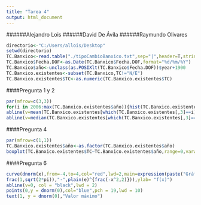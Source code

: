 ```yaml
---
title: "Tarea 4"
output: html_document
---
```


######Alejandro Lois
######David De Ávila
######Raymundo Olivares

```r
directorio<-"C:/Users/allois/Desktop"
setwd(directorio)
TC.Banxico<-read.table("./tipoCambioBanxico.txt",sep="|",header=T,stringsAsFactors=F)
TC.Banxico$Fecha.DOF<-as.Date(TC.Banxico$Fecha.DOF,format="%d/%m/%Y")
TC.Banxico$año<-unclass(as.POSIXlt(TC.Banxico$Fecha.DOF))$year+1900
TC.Banxico.existentes<-subset(TC.Banxico,TC!="N/E")
TC.Banxico.existentes$TC<-as.numeric(TC.Banxico.existentes$TC)
```

####Pregunta 1 y 2

```r
par(mfrow=c(3,3))
for(i in 2006:max(TC.Banxico.existentes$año)){hist(TC.Banxico.existentes[which(TC.Banxico.existentes[,3]==i),2],col="blue",xlim=c(9.9,15.4),ylim=c(0,120),breaks=seq(9.9,15.4,length.out=30),border="white",ylab="Frecuencia",xlab="Tipo de cambio del dólar de E.U.A.",main=i)
abline(v=mean(TC.Banxico.existentes[which(TC.Banxico.existentes[,3]==i),2]),col="red") 
abline(v=median(TC.Banxico.existentes[which(TC.Banxico.existentes[,3]==i),2]),col="black")}
```

####Pregunta 4

```r
par(mfrow=c(1,1))
TC.Banxico.existentes$año<-as.factor(TC.Banxico.existentes$año)
boxplot(TC.Banxico.existentes$TC~TC.Banxico.existentes$año,range=0,varwith=T,ylab="Tipo de cambio",xlab="Año")
```

####Pregunta 6

```r
curve(dnorm(x),from=-4,to=4,col="red",lwd=2,main=expression(paste("Gráfica de la función",
frac(1,sqrt(2*pi)),"·",plain(e)^{frac(-x^2,2)})),ylab= "f(x)")
abline(v=0, col = "black",lwd = 2)
points(0,y = dnorm(0),col="blue",pch = 19,lwd = 10)
text(1, y = dnorm(0),"Valor máximo")
```
